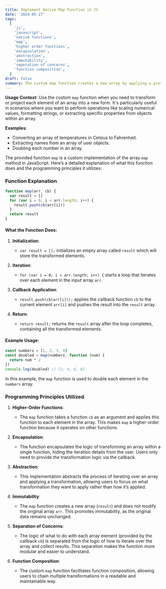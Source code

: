 ```yaml
---
title: Implement Native Map Function in JS
date: '2024-05-27'
tags:
  [
    'js',
    'javascript',
    'native functions',
    'map',
    'higher order functions',
    'encapsulation',
    'abstraction',
    'immutability',
    'seperation of concerns',
    'function composition',
  ]
draft: false
summary: The custom map function creates a new array by applying a provided transformation function to each element of the input array. It encapsulates the iteration logic and abstracts the transformation process, promoting code reuse and functional programming principles.
---
```


**Usage Context**:
Use the custom `map` function when you need to transform or project each element of an array into a new form. It's particularly useful in scenarios where you want to perform operations like scaling numerical values, formatting strings, or extracting specific properties from objects within an array.

**Examples**:

- Converting an array of temperatures in Celsius to Fahrenheit.
- Extracting names from an array of user objects.
- Doubling each number in an array.

The provided function `map` is a custom implementation of the array `map` method in JavaScript. Here’s a detailed explanation of what this function does and the programming principles it utilizes:

### Function Explanation

```javascript
function map(arr, cb) {
  var result = []
  for (var i = 0; i < arr.length; i++) {
    result.push(cb(arr[i]))
  }
  return result
}
```

#### What the Function Does:

1. **Initialization**:

   - `var result = [];` initializes an empty array called `result` which will store the transformed elements.

2. **Iteration**:

   - `for (var i = 0; i < arr.length; i++) {` starts a loop that iterates over each element in the input array `arr`.

3. **Callback Application**:

   - `result.push(cb(arr[i]));` applies the callback function `cb` to the current element `arr[i]` and pushes the result into the `result` array.

4. **Return**:
   - `return result;` returns the `result` array after the loop completes, containing all the transformed elements.

#### Example Usage:

```javascript
const numbers = [1, 2, 3, 4]
const doubled = map(numbers, function (num) {
  return num * 2
})
console.log(doubled) // [2, 4, 6, 8]
```

In this example, the `map` function is used to double each element in the `numbers` array.

### Programming Principles Utilized

1. **Higher-Order Functions**:

   - The `map` function takes a function `cb` as an argument and applies this function to each element in the array. This makes `map` a higher-order function because it operates on other functions.

2. **Encapsulation**:

   - The function encapsulates the logic of transforming an array within a single function, hiding the iteration details from the user. Users only need to provide the transformation logic via the callback.

3. **Abstraction**:

   - This implementation abstracts the process of iterating over an array and applying a transformation, allowing users to focus on what transformation they want to apply rather than how it’s applied.

4. **Immutability**:

   - The `map` function creates a new array (`result`) and does not modify the original array `arr`. This promotes immutability, as the original data remains unchanged.

5. **Separation of Concerns**:

   - The logic of what to do with each array element (provided by the callback `cb`) is separated from the logic of how to iterate over the array and collect results. This separation makes the function more modular and easier to understand.

6. **Function Composition**:
   - The custom `map` function facilitates function composition, allowing users to chain multiple transformations in a readable and maintainable way.
